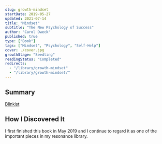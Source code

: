 ```yaml
---
slug: growth-mindset
startDate: 2019-05-27
updated: 2021-07-14
title: "Mindset"
subtitle: "The New Psychology of Success"
author: "Carol Dweck"
published: true
type: ["Book"]
tags: ["Mindset", "Psychology", "Self-Help"]
cover: ./cover.jpg
growthStage: "Seedling"
readingStatus: "Completed"
redirects:
  - "/library/growth-mindset"
  - "/library/growth-mindset/"
---
```


## Summary

[Blinkist](https://www.blinkist.com/en/nc/browse/books/mindset-en)

## How I Discovered It

I first finished this book in May 2019 and I continue to regard it as one of the important pieces in my resonance library.

<WIP />
